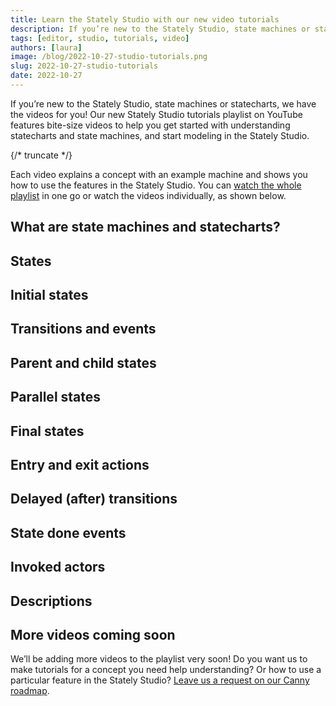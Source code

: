 ```yaml
---
title: Learn the Stately Studio with our new video tutorials
description: If you’re new to the Stately Studio, state machines or statecharts, we have the videos for you! Our new Stately Studio tutorials playlist on YouTube features bite-size videos to help you get started with understanding statecharts and state machines, and start modeling in the Stately Studio.
tags: [editor, studio, tutorials, video]
authors: [laura]
image: /blog/2022-10-27-studio-tutorials.png
slug: 2022-10-27-studio-tutorials
date: 2022-10-27
---
```


If you’re new to the Stately Studio, state machines or statecharts, we have the videos for you! Our new Stately Studio tutorials playlist on YouTube features bite-size videos to help you get started with understanding statecharts and state machines, and start modeling in the Stately Studio.

{/* truncate */}

Each video explains a concept with an example machine and shows you how to use the features in the Stately Studio. You can [watch the whole playlist](https://www.youtube.com/playlist?list=PLvWgkXBB3dd4I_l-djWVU2UGPyBgKfnTQ) in one go or watch the videos individually, as shown below.

## What are state machines and statecharts?

<YouTube id="Aixi0e53qAE?" />

## States

<YouTube id="z-6yhmSWUcc?" />

## Initial states

<YouTube id="goCpmgyrjL0?" />

## Transitions and events

<YouTube id="0qgP4RZyq58?" />

## Parent and child states

<YouTube id="aUhEdeIf_mQ?" />

## Parallel states

<YouTube id="CWwgT1TbI4c?" />

## Final states

<YouTube id="wqW8Gz4NYDc?" />

## Entry and exit actions

<YouTube id="GYoYZ1Dt1sA?" />

## Delayed (after) transitions

<YouTube id="5RE_eazRhrw?" />

## State done events

<YouTube id="3laC3gWBLnM?" />

## Invoked actors

<YouTube id="TRMS8NYKWnA?" />

## Descriptions

<YouTube id="qflVEMsCrEE?" />

## More videos coming soon

We’ll be adding more videos to the playlist very soon! Do you want us to make tutorials for a concept you need help understanding? Or how to use a particular feature in the Stately Studio? [Leave us a request on our Canny roadmap](https://feedback.stately.ai).
